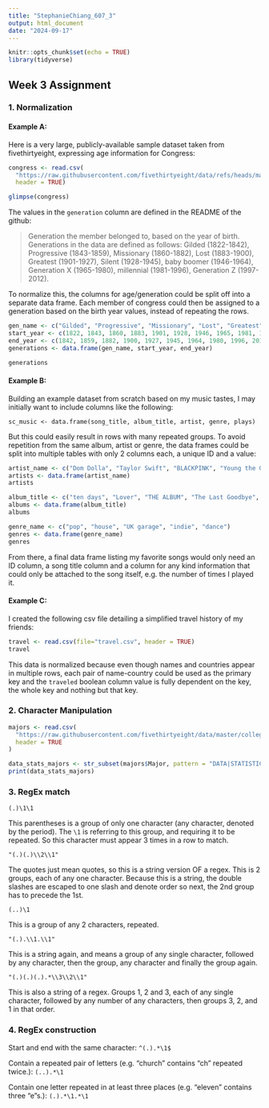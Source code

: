```yaml
---
title: "StephanieChiang_607_3"
output: html_document
date: "2024-09-17"
---
```


```r
knitr::opts_chunk$set(echo = TRUE)
library(tidyverse)
```

## Week 3 Assignment

### 1. Normalization

#### Example A:

Here is a very large, publicly-available sample dataset taken from fivethirtyeight, expressing age information for Congress:

``` r
congress <- read.csv(
  "https://raw.githubusercontent.com/fivethirtyeight/data/refs/heads/master/congress-demographics/data_aging_congress.csv",
  header = TRUE)

glimpse(congress)
```

The values in the `generation` column are defined in the README of the github:

> Generation the member belonged to, based on the year of birth. Generations in the data are defined as follows: Gilded (1822-1842), Progressive (1843-1859), Missionary (1860-1882), Lost (1883-1900), Greatest (1901-1927), Silent (1928-1945), baby boomer (1946-1964), Generation X (1965-1980), millennial (1981-1996), Generation Z (1997-2012).

To normalize this, the columns for age/generation could be split off into a separate data frame. Each member of congress could then be assigned to a generation based on the birth year values, instead of repeating the rows.

``` r
gen_name <- c("Gilded", "Progressive", "Missionary", "Lost", "Greatest", "Silent", "baby boomer", "Generation X", "millennial", "Generation Z")
start_year <- c(1822, 1843, 1860, 1883, 1901, 1928, 1946, 1965, 1981, 1997)
end_year <- c(1842, 1859, 1882, 1900, 1927, 1945, 1964, 1980, 1996, 2012)
generations <- data.frame(gen_name, start_year, end_year)

generations
```


#### Example B:

Building an example dataset from scratch based on my music tastes, I may initially want to include columns like the following:

`sc_music <- data.frame(song_title, album_title, artist, genre, plays)`

But this could easily result in rows with many repeated groups. To avoid repetition from the same album, artist or genre, the data frames could be split into multiple tables with only 2 columns each, a unique ID and a value:

```r
artist_name <- c("Dom Dolla", "Taylor Swift", "BLACKPINK", "Young the Giant", "ODESZA")
artists <- data.frame(artist_name)
artists

album_title <- c("ten days", "Lover", "THE ALBUM", "The Last Goodbye", "In Return")
albums <- data.frame(album_title)
albums

genre_name <- c("pop", "house", "UK garage", "indie", "dance")
genres <- data.frame(genre_name)
genres
```

From there, a final data frame listing my favorite songs would only need an ID column, a song title column and a column for any kind information that could only be attached to the song itself, e.g. the number of times I played it.


#### Example C: 

I created the following csv file detailing a simplified travel history of my friends:

``` r
travel <- read.csv(file="travel.csv", header = TRUE)
travel
```

This data is normalized because even though names and countries appear in multiple rows, each pair of name-country could be used as the primary key and the `traveled` boolean column value is fully dependent on the key, the whole key and nothing but that key.


### 2. Character Manipulation

```r
majors <- read.csv(
  "https://raw.githubusercontent.com/fivethirtyeight/data/master/college-majors/majors-list.csv",
  header = TRUE
)

data_stats_majors <- str_subset(majors$Major, pattern = "DATA|STATISTICS")
print(data_stats_majors)
```


### 3. RegEx match

`(.)\1\1`

This parentheses is a group of only one character (any character, denoted by the period). The `\1` is referring to this group, and requiring it to be repeated. So this character must appear 3 times in a row to match.


`"(.)(.)\\2\\1"`

The quotes just mean quotes, so this is a string version OF a regex. This is 2 groups, each of any one character. Because this is a string, the double slashes are escaped to one slash and denote order so next, the 2nd group has to precede the 1st. 


`(..)\1`

This is a group of any 2 characters, repeated.


`"(.).\\1.\\1"`

This is a string again, and means a group of any single character, followed by any character, then the group, any character and finally the group again.


`"(.)(.)(.).*\\3\\2\\1"`

This is also a string of a regex. Groups 1, 2 and 3, each of any single character, followed by any number of any characters, then groups 3, 2, and 1 in that order.


### 4. RegEx construction

Start and end with the same character: `^(.).*\1$`

Contain a repeated pair of letters (e.g. "church" contains "ch" repeated twice.): `(..).*\1`

Contain one letter repeated in at least three places (e.g. "eleven" contains three "e"s.): `(.).*\1.*\1`

